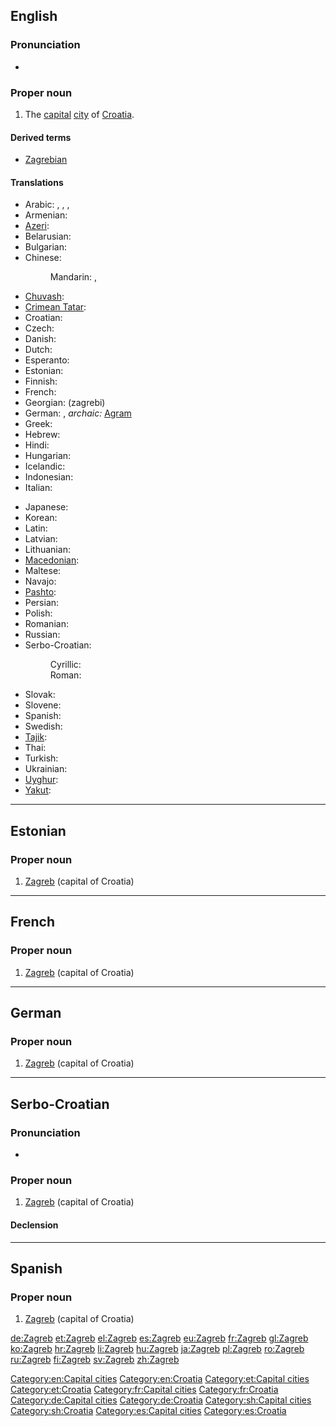==English==
{{wikipedia}}

===Pronunciation===
* {{IPA|/zɑːɡrɛb/}}

===Proper noun===
{{en-proper noun}}

# The [[capital]] [[city]] of [[Croatia]].

====Derived terms====
* [[Zagrebian]]

====Translations====
{{trans-top|capital of Croatia}}
* Arabic: {{t|ar|زغرب|m|tr=zághrib}},  {{t|ar|زاغرب|m|tr=zaaghrib}},  {{t|ar|زجرب|m|tr=zágrib}},  {{t|ar|زاجرب|m|tr=zaagrib}}
* Armenian: {{t-|hy|Զագրեբ|tr=Zagreb}}
* [[Azeri]]: {{t|az|Zaqreb|xs=Azeri}}
* Belarusian: {{t-|be|Загрэб|m|tr=Záhreb|xs=Belarusian}}
* Bulgarian: {{t-|bg|Загреб|m|tr=Zágreb}}
* Chinese:
*: Mandarin: {{t|cmn|薩格勒布|sc=Hani}},  {{t|cmn|萨格勒布|tr=Sàgélèbù|sc=Hani}}
* [[Chuvash]]: {{tø|cv|Загреб|tr=Zagreb|sc=Cyrl}}
* [[Crimean Tatar]]: {{tø|crh|Zagreb}}
* Croatian: {{t|hr|Zagreb}}
* Czech: {{t-|cs|Záhřeb|m}}
* Danish: {{t-|da|Zagreb}}
* Dutch: {{t-|nl|Zagreb}}
* Esperanto: {{t-|eo|Zagrebo|xs=Esperanto}}
* Estonian: {{t+|et|Zagreb}}
* Finnish: {{t+|fi|Zagreb}}
* French: {{t+|fr|Zagreb}}
* Georgian: {{t-|ka|ზაგრები|sc=Geor|xs=Georgian}} (zagrebi)
* German: {{t+|de|Zagreb|n}}, ''archaic:'' [[Agram]]
* Greek: {{t+|el|Ζάγκρεμπ|tr=Zágkreb}}
* Hebrew: {{t|he|זאגרב}}
* Hindi: {{t|hi|ज़ाग्रेब|xs=Hindi}}
* Hungarian: {{t+|hu|Zágráb}}
* Icelandic: {{t-|is|Sagreb|f}}
* Indonesian: {{t-|id|Zagreb|xs=Indonesian}}
* Italian: {{t+|it|Zagabria|f}}
{{trans-mid}}
* Japanese: {{t+|ja|ザグレブ|tr=Zagurebu}}
* Korean: {{t-|ko|자그레브|tr=Jageurebeu|sc=Hang}}
* Latin: {{t|la|Zagrabia}}
* Latvian: {{t|lv|Zagreba|xs=Latvian}}
* Lithuanian: {{t|lt|Zagrebas|xs=Lithuanian}}
* [[Macedonian]]: {{t-|mk|Загреб|m|tr=Zágreb}}
* Maltese: {{t|mt|Żagreb|xs=Maltese}}
* Navajo: {{tø|nv|Záágweb}}
* [[Pashto]]: {{t|ps|زاګرېب|tr=Zagreb|sc=ps-Arab|xs=Pashto}}
* Persian: {{t-|fa|زاگرب|tr=Zagreb|xs=Persian}}
* Polish: {{t+|pl|Zagrzeb|m}}
* Romanian: {{t+|ro|Zagreb}}
* Russian: {{t-|ru|Загреб|m|tr=Zágreb}}
* Serbo-Croatian:
*: Cyrillic: {{t|sh|Загреб|m|alt=За́греб|sc=Cyrl|xs=Serbo-Croatian}}
*: Roman: {{t|sh|Zagreb|m|alt=Zágreb|xs=Serbo-Croatian}}
* Slovak: {{t|sk|Záhreb}}
* Slovene: {{t-|sl|Zagreb}}
* Spanish: {{t+|es|Zagreb}}
* Swedish: {{t-|sv|Zagreb}}
* [[Tajik]]: {{t-|tg|Загреб|tr=Zagreb|sc=Cyrl|xs=Tajik}}
* Thai: {{t|th|ซาเกร็บ}}
* Turkish: {{t-|tr|Zagreb}}
* Ukrainian: {{t-|uk|Загреб|m|tr=Záhreb|xs=Ukrainian}}
* [[Uyghur]]: {{t|ug|زاگرېب|sc=ug-Arab|xs=Uyghur}}
* [[Yakut]]: {{tø|sah|Загреб|tr=Zagreb|sc=Cyrl}}
{{trans-bottom}}

[[Category:en:Capital cities]]
[[Category:en:Croatia]]

----

==Estonian==
{{wikipedia|lang=et}}

===Proper noun===
{{infl|et|proper noun}}

# [[#English|Zagreb]] (capital of Croatia)

[[Category:et:Capital cities]]
[[Category:et:Croatia]]

----

==French==
{{wikipedia|lang=fr}}

===Proper noun===
{{fr-proper noun}}

# [[#English|Zagreb]] (capital of Croatia)

[[Category:fr:Capital cities]]
[[Category:fr:Croatia]]

----

==German==
{{wikipedia|lang=de}}

===Proper noun===
{{infl|de|proper noun|g=n}}

# [[#English|Zagreb]] (capital of Croatia)

[[Category:de:Capital cities]]
[[Category:de:Croatia]]

----

==Serbo-Croatian==
{{wikipedia|lang=bs}}
{{wikipedia|lang=hr}}
{{wikipedia|lang=sr}}
{{wikipedia|lang=sh}}
===Pronunciation===
* {{IPA|/zǎːɡreb/|lang=sh}}

===Proper noun===
{{sh-proper noun|g=m|head=Zágreb|r|Загреб|За́греб}}

# [[#English|Zagreb]] (capital of Croatia)

====Declension====
{{sh-decl-noun-unc
|Zagreb
|Zagreba
|Zagrebu
|Zagreb
|Zagrebe
|Zagrebu
|Zagrebom
}}

[[Category:sh:Capital cities]]
[[Category:sh:Croatia]]

----

==Spanish==

===Proper noun===
{{es-proper noun|m}}

# [[#English|Zagreb]] (capital of Croatia)

[[Category:es:Capital cities]]
[[Category:es:Croatia]]

[[de:Zagreb]]
[[et:Zagreb]]
[[el:Zagreb]]
[[es:Zagreb]]
[[eu:Zagreb]]
[[fr:Zagreb]]
[[gl:Zagreb]]
[[ko:Zagreb]]
[[hr:Zagreb]]
[[li:Zagreb]]
[[hu:Zagreb]]
[[ja:Zagreb]]
[[pl:Zagreb]]
[[ro:Zagreb]]
[[ru:Zagreb]]
[[fi:Zagreb]]
[[sv:Zagreb]]
[[zh:Zagreb]]